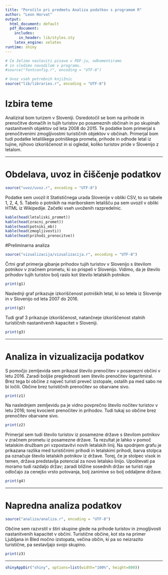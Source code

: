 ```yaml
---
title: "Poročilo pri predmetu Analiza podatkov s programom R"
author: "Leon Horvat"
output:
  html_document: default
  pdf_document:
    includes:
      in_header: lib/styles.sty
    latex_engine: xelatex
runtime: shiny
---
```


```r
# Če želimo nastaviti pisave v PDF-ju, odkomentiramo
# in sledimo navodilom v programu.
#source("fontconfig.r", encoding = "UTF-8")

# Uvoz vseh potrebnih knjižnic
source("lib/libraries.r", encoding = "UTF-8")
```

# Izbira teme
Analiziral bom turizem v Sloveniji. Osredotočil se bom na prihode in prenočitve domačih in tujih turistov po posameznih občinah in po skupinah nastanitvenih objektov od leta 2008 do 2015. Te podatke bom primerjal s prenočitvenimi zmogljivostmi turističnih objektov v občinah. Primerjal bom tudi podatke letališkega potniškega prometa, prihode in odhode letal iz tujine, njihovo izkoriščenost in si ogledal, koliko turistov pride v Slovenijo z letalom.


***

# Obdelava, uvoz in čiščenje podatkov

```r

source("uvoz/uvoz.r", encoding = "UTF-8")
```

Podatke sem uvozil it Statističnega urada Slovenije v obliki CSV, to so tabele 1, 2, 4, 5. Tabelo o potnikih na mariborskem letališču pa sem uvozil v obliki HTML iz Wikipedije.
Začetki vseh uvoženih razpredelnic.

```r
kable(head(letaliski_promet))
kable(head(zracni_promet))
kable(head(potniki_mb))
kable(head(zmogljivosti))
kable(head(prihodi_prenocitve))
```

#Preliminarna analiza

```r
source("vizualizacija/vizualizacija.r", encoding = "UTF-8")
```

Črtni graf \ref{fig:graf1} primerja gibanje prihodov tujih turistov v Slovenijo s številom potnikov v zračnem prometu, ki so prispeli v Slovenijo. Vidimo, da je število prihodov tujih turistov bolj raslo kot število letalskih potnikov.

```r
print(g1)
```

Naslednji graf \ref{fig:graf2} prikazuje izkoriščenost potniških letal, ki so letela iz Slovenije in v Slovenijo od leta 2007 do 2016.

```r
print(g2)
```

Tudi graf 3 \ref{fig:graf3} prikazuje izkoriščenost, natančneje izkoriščenost stalnih turističnih nastanitvenih kapacitet v Sloveniji.

```r
print(g3)
```

***

# Analiza in vizualizacija podatkov

S pomočjo zemljevida sem prikazal število prenočitev v posamezni občini v letu 2016. Zaradi boljše preglednosti sem število prenočitev logaritmiral. Brez tega bi občine z največ turisti preveč izstopale, ostalih pa med sabo ne bi ločili. Občine brez turističnih prenočitev so obarvane sivo.

```r
print(z1)
```

Na naslednjem zemljevidu pa je vidno povprečno število nočitev turistov v letu 2016; torej kvocient prenočitev in prihodov. Tudi tukaj so občine brez prenočitev obarvane sivo.

```r
print(z2)
```

Primerjal sem tudi število turistov iz posamezne države s številom potnikov v zračnem prometu iz posamezne države. Ta rezultat je lahko v pomoč letalskim družbam pri vzpostavitvi novih letalskih linij. Na spodnjem grafu je prikazana razlika med turističnimi prihodi in letalskimi prihodi, barva stolpca pa označuje število letalskih potnikov iz države. Torej, če je stolpec visok in temen, država predstavlja potencial za novo letalsko linijo. Upoštevati pa moramo tudi razdaljo držav; zaradi bližine sosednih držav se turisti raje odločajo za cenejšo vrsto potovanja, bolj zanimive so bolj oddaljene države.

```r
print(g4)
```

***

# Napredna analiza podatkov

```r
source("analiza/analiza.r", encoding = "UTF-8")
```

Občine sem razvrstil v štiri skupine glede na prihode turistov in zmogljivosti nastanitvenih kapacitet v občini. Turistične občine, kot sta na primer Ljubljana in Bled močno izstopata, večina občin, ki pa so neizrazito turistične, pa sestavljajo svojo skupino.

```r
print(z3)
```


***

```r
shinyAppDir("shiny", options=list(width="100%", height=800))
```

